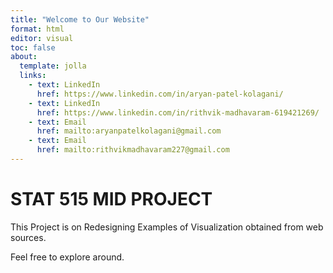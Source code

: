 ```yaml
---
title: "Welcome to Our Website"
format: html
editor: visual
toc: false
about: 
  template: jolla
  links:
    - text: LinkedIn
      href: https://www.linkedin.com/in/aryan-patel-kolagani/
    - text: LinkedIn
      href: https://www.linkedin.com/in/rithvik-madhavaram-619421269/
    - text: Email
      href: mailto:aryanpatelkolagani@gmail.com
    - text: Email
      href: mailto:rithvikmadhavaram227@gmail.com
---
```




# STAT 515 MID PROJECT

This Project is on Redesigning Examples of Visualization obtained from web sources.


Feel free to explore around.
